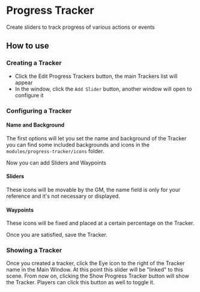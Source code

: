 
# Progress Tracker

Create sliders to track progress of various actions or events

## How to use

### Creating a Tracker

<ImageButBetter src="/images/Progress-Tracker/Ptbuttons.png" alt="Progress
Tracker buttons" width={2000} height={2000} className={styles.wikiimage}/>

- Click the Edit Progress Trackers button, the main Trackers list will
    appear
- In the window, click the `Add Slider` button, another window will
    open to configure it

### Configuring a Tracker

#### Name and Background

The first options will let you set the name and background of the
Tracker you can find some included backgrounds and icons in the
`modules/progress-tracker/icons` folder.
<ImageButBetter src="/images/Progress-Tracker/Ptmainwindow.png" alt="Main Window" width={2000} height={2000} className={styles.wikiimage}/>

Now you can add Sliders and Waypoints

#### Sliders

These icons will be movable by the GM, the name field is only for your
reference and it's not necessary or displayed.

#### Waypoints

These icons will be fixed and placed at a certain percentage on the
Tracker.

Once you are satisfied, save the Tracker.

### Showing a Tracker

Once you created a tracker, click the Eye icon to the right of the
Tracker name in the Main Window. At this point this slider will be
"linked" to this scene. From now on, clicking the Show Progress Tracker
button will show the Tracker. Players can click this button as well to
toggle it.
